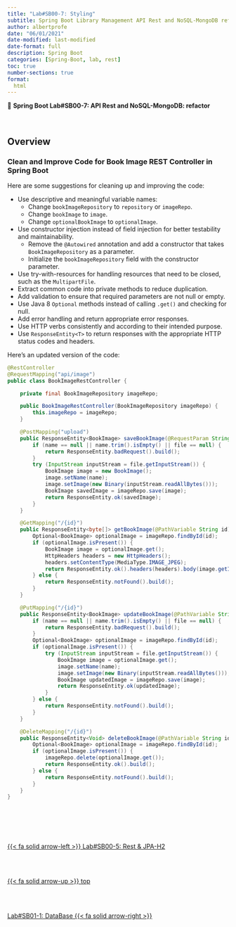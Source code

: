 ```yaml
---
title: "Lab#SB00-7: Styling"
subtitle: Spring Boot Library Management API Rest and NoSQL-MongoDB refartor
author: albertprofe
date: "06/01/2021"
date-modified: last-modified
date-format: full
description: Spring Boot
categories: [Spring-Boot, lab, rest]
toc: true
number-sections: true
format:
  html
---
```


::: {.labs}

📘 **Spring Boot Lab#SB00-7: API Rest and NoSQL-MongoDB: refactor**


:::

</br>



## Overview

### Clean and Improve Code for Book Image REST Controller in Spring Boot

Here are some suggestions for cleaning up and improving the code:

- Use descriptive and meaningful variable names:
  - Change `bookImageRepository` to `repository` or `imageRepo`.
  - Change `bookImage` to `image`.
  - Change `optionalBookImage` to `optionalImage`.
- Use constructor injection instead of field injection for better testability and maintainability.
  - Remove the `@Autowired` annotation and add a constructor that takes `BookImageRepository` as a parameter.
  - Initialize the `bookImageRepository` field with the constructor parameter.
- Use try-with-resources for handling resources that need to be closed, such as the `MultipartFile`.
- Extract common code into private methods to reduce duplication.
- Add validation to ensure that required parameters are not null or empty.
- Use Java 8 `Optional` methods instead of calling `.get()` and checking for null.
- Add error handling and return appropriate error responses.
- Use HTTP verbs consistently and according to their intended purpose.
- Use `ResponseEntity<T>` to return responses with the appropriate HTTP status codes and headers.

Here's an updated version of the code:

```java
@RestController
@RequestMapping("api/image")
public class BookImageRestController {

    private final BookImageRepository imageRepo;

    public BookImageRestController(BookImageRepository imageRepo) {
        this.imageRepo = imageRepo;
    }

    @PostMapping("upload")
    public ResponseEntity<BookImage> saveBookImage(@RequestParam String name, @RequestParam MultipartFile file) throws IOException {
        if (name == null || name.trim().isEmpty() || file == null) {
            return ResponseEntity.badRequest().build();
        }
        try (InputStream inputStream = file.getInputStream()) {
            BookImage image = new BookImage();
            image.setName(name);
            image.setImage(new Binary(inputStream.readAllBytes()));
            BookImage savedImage = imageRepo.save(image);
            return ResponseEntity.ok(savedImage);
        }
    }

    @GetMapping("/{id}")
    public ResponseEntity<byte[]> getBookImage(@PathVariable String id) {
        Optional<BookImage> optionalImage = imageRepo.findById(id);
        if (optionalImage.isPresent()) {
            BookImage image = optionalImage.get();
            HttpHeaders headers = new HttpHeaders();
            headers.setContentType(MediaType.IMAGE_JPEG);
            return ResponseEntity.ok().headers(headers).body(image.getImage().getData());
        } else {
            return ResponseEntity.notFound().build();
        }
    }

    @PutMapping("/{id}")
    public ResponseEntity<BookImage> updateBookImage(@PathVariable String id, @RequestParam String name, @RequestParam MultipartFile file) throws IOException {
        if (name == null || name.trim().isEmpty() || file == null) {
            return ResponseEntity.badRequest().build();
        }
        Optional<BookImage> optionalImage = imageRepo.findById(id);
        if (optionalImage.isPresent()) {
            try (InputStream inputStream = file.getInputStream()) {
                BookImage image = optionalImage.get();
                image.setName(name);
                image.setImage(new Binary(inputStream.readAllBytes()));
                BookImage updatedImage = imageRepo.save(image);
                return ResponseEntity.ok(updatedImage);
            }
        } else {
            return ResponseEntity.notFound().build();
        }
    }

    @DeleteMapping("/{id}")
    public ResponseEntity<Void> deleteBookImage(@PathVariable String id) {
        Optional<BookImage> optionalImage = imageRepo.findById(id);
        if (optionalImage.isPresent()) {
            imageRepo.delete(optionalImage.get());
            return ResponseEntity.ok().build();
        } else {
            return ResponseEntity.notFound().build();
        }
    }
}

```


<!--- navLinks -->
<br><br>
<div class=row>
<br>
<div class='column left previous'>
<br>
[{{< fa solid arrow-left >}} Lab#SB00-5: Rest & JPA-H2](/springboot/sblab0-5.qmd)
<br>
</div>
<br>
<div class='column center'>
<br>
[{{< fa solid arrow-up >}} top](#top)
<br>
</div>
<br>
<div class='column right next'>
<br>
[Lab#SB01-1: DataBase  {{< fa solid arrow-right >}}](/springboot/sblab1.qmd)
<br>
</div>
<br>
</div>
